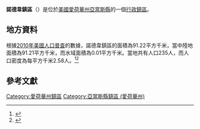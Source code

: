 {{noteTA
|G1=USState
|G2=地名
|G3=Unit
}}
{{Infobox settlement
|official_name            = 諾德韋鎮區
|native_name = Nodaway Township
|settlement_type          = [[行政鎮區|行政鎮區]]
|image_skyline            = 
|imagesize                = 
|image_map                = Map highlighting Nodaway Township, Adams County, Iowa.svg
|mapsize                  = 250px
|pushpin_map  =USA Iowa
|pushpin_label = 諾德韋鎮區
|pushpin_label_position   = top
|pushpin_map_caption      = 諾德韋鎮區在愛荷華州的位置
|subdivision_type         = [[世界政區索引|國家]]
|subdivision_type1        = [[美国州份|州份]]
|subdivision_type2        = [[愛荷華州行政区划|縣]]
|subdivision_name         = [[美国|美国]]
|subdivision_name1        = [[愛荷華州|愛荷華州]]
|subdivision_name2        = [[亞當斯縣_(愛荷華州)|亞當斯縣]]
|elevation_ft             = 1083
|elevation_m              = 330
|timezone                 = [[北美中部時區|北美中部時區]]
|area_total_km2           = 91.22
|area_land_km2            = 91.21
|area_water_km2           = 0.01
|area_total_sq_mi         = 
|area_land_sq_mi          = 
|area_water_sq_mi         = 
|population_as_of         = [[2010年美國人口普查|2010]]
|population_footnotes     = 
|population_total         = 235
|population_density_km2   = auto
|population_density_sq_mi = auto
|utc_offset               = -6
|coordinates              = {{coord|40|56|46|N|94|52|22|W|type:city_region:US-AL_source:GNS-enwiki|display=inline,title}}
| coor_pinpoint           = 
| coordinates_footnotes   = 
|timezone_DST             = CDT
|utc_offset_DST           = -5
|postal_code_type         = [[美國郵區編號|郵區編號]]
|postal_code              = 
|area_code                = {{link-en|电话区号641|Area code 641|641}}
|blank_name = [[地名信息系统|GNIS ID]]
|blank_info = 468445
}}
'''諾德韋鎮區'''（{{lang-en|Nodaway Township}}）是位於[[美國|美國]][[愛荷華州|愛荷華州]][[亞當斯縣_(愛荷華州)|亞當斯縣]]的一個[[行政鎮區|行政鎮區]]。

== 地方資料 ==
根據[[2010年美國人口普查|2010年美國人口普查]]的數據，諾德韋鎮區的面積為91.22平方千米，當中陸地面積為91.21平方千米，而水域面積為0.01平方千米。當地共有人口235人，而人口密度為每平方千米2.58人。<ref name="GR8">{{cite web|url=http://factfinder2.census.gov|publisher=[[美国人口调查局|美国人口调查局]]|accessdate=2011-05-14|title=American FactFinder|archive-date=2013-09-11|archive-url=https://web.archive.org/web/20130911234518/http://factfinder2.census.gov/|dead-url=no}}</ref><ref>{{cite web|url=https://www.citypopulation.de/en/usa/iowa/admin/|title=USA: Iowa (Counties and Townships) - City Population}}</ref>

== 參考文獻 ==
{{reflist}}

{{亞當斯縣 (愛荷華州)}}

{{DEFAULTSORT:Nodaway Township}}
[[Category:愛荷華州鎮區|Category:愛荷華州鎮區]]
[[Category:亞當斯縣鎮區_(愛荷華州)|Category:亞當斯縣鎮區 (愛荷華州)]]

{{Iowa-geo-stub}}